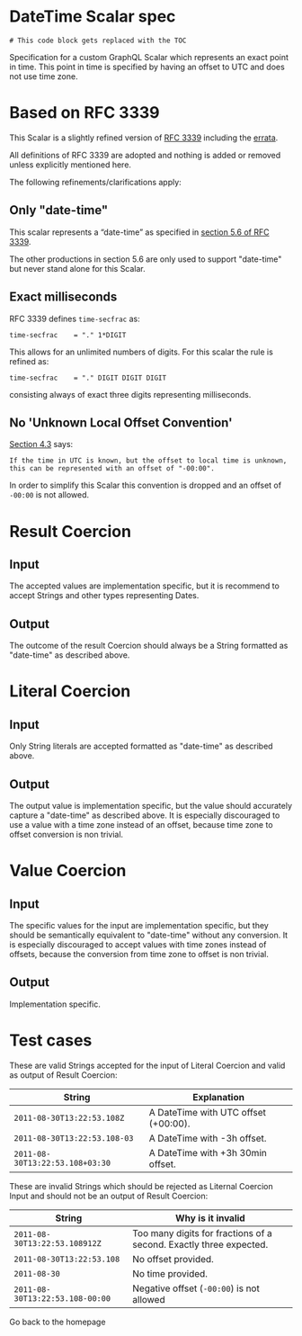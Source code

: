 
<SEO title="DateTime Scalar specification" />

<h1>DateTime Scalar spec</h1>

```toc
# This code block gets replaced with the TOC
```

Specification for a custom GraphQL Scalar which represents an exact point in time. This point in time is specified by having an offset to UTC and does not use time zone.  

# Based on RFC 3339

This Scalar is a slightly refined version of [RFC 3339](https://tools.ietf.org/html/rfc3339) including the [errata](https://www.rfc-editor.org/errata/rfc3339).

All definitions of RFC 3339 are adopted and nothing is added or removed unless explicitly mentioned here.

The following refinements/clarifications apply:

##  Only "date-time"

This scalar represents a “date-time” as specified in [section 5.6 of RFC 3339](https://tools.ietf.org/html/rfc3339#section-5.6). 

The other productions in section 5.6 are only used to support "date-time" but never stand alone for this Scalar. 


## Exact milliseconds

RFC 3339 defines `time-secfrac` as:

```
time-secfrac    = "." 1*DIGIT
```

This allows for an unlimited numbers of digits. For this scalar the rule is refined as:

```
time-secfrac    = "." DIGIT DIGIT DIGIT
```

consisting always of exact three digits representing milliseconds.


## No 'Unknown Local Offset Convention'

[Section 4.3](https://tools.ietf.org/html/rfc3339#section-4.3) says: 

```
If the time in UTC is known, but the offset to local time is unknown, 
this can be represented with an offset of "-00:00".
```

In order to simplify this Scalar this convention is dropped and an offset of `-00:00` is not allowed.


# Result Coercion

## Input

The accepted values are implementation specific, but it is recommend to accept Strings and other types representing Dates. 


## Output

The outcome of the result Coercion should always be a String formatted as "date-time" as described above.

# Literal Coercion

## Input

Only String literals are accepted formatted as "date-time" as described above. 

## Output

The output value is implementation specific, but the value should accurately capture a "date-time" as described above. It is especially discouraged to use  a value with a time zone instead of an offset, because time zone to offset conversion is non trivial.   

# Value Coercion

## Input

The specific values for the input are implementation specific, but they should be semantically equivalent to "date-time" without any conversion.
It is especially discouraged to accept values with time zones instead of offsets, because the conversion from time zone to offset is non trivial. 

## Output

Implementation specific.


# Test cases

These are valid Strings accepted for the input of Literal Coercion and valid as output of 
Result Coercion:


| String        | Explanation 
| ------------- |-------------
| `2011-08-30T13:22:53.108Z` | A DateTime with UTC offset (+00:00).
| `2011-08-30T13:22:53.108-03` | A DateTime with -3h offset.
| `2011-08-30T13:22:53.108+03:30` | A DateTime with +3h 30min offset.

These are invalid Strings which should be rejected as Liternal Coercion Input and should not 
be an output of Result Coercion:


| String        | Why is it invalid 
| ------------- |-------------
| `2011-08-30T13:22:53.108912Z` | Too many digits for fractions of a second. Exactly three expected.
| `2011-08-30T13:22:53.108` | No offset provided.
| `2011-08-30` | No time provided.
| `2011-08-30T13:22:53.108-00:00` | Negative offset (`-00:00`) is not allowed




<Link to="/">Go back to the homepage</Link>
